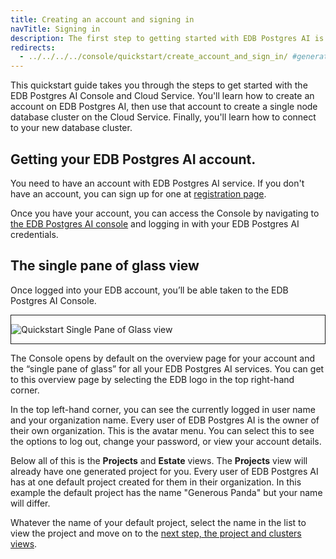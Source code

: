 ```yaml
---
title: Creating an account and signing in
navTitle: Signing in
description: The first step to getting started with EDB Postgres AI is to create an account and sign in.
redirects:
  - ../../../../console/quickstart/create_account_and_sign_in/ #generated for docs/hm/release-1.2
---
```


This quickstart guide takes you through the steps to get started with the EDB Postgres AI Console and Cloud Service. You'll learn how to create an account on EDB Postgres AI, then use that account to create a single node database cluster on the Cloud Service. Finally, you'll learn how to connect to your new database cluster. 

## Getting your EDB Postgres AI account.

You need to have an account with EDB Postgres AI service. If you don't have an account, you can sign up for one at [registration page](https://www.enterprisedb.com/accounts/register/biganimal).

Once you have your account, you can access the Console by navigating to [the EDB Postgres AI console](https://portal.biganimal.com) and logging in with your EDB Postgres AI  credentials.

## The single pane of glass view

Once logged into your EDB account, you’ll be able taken to the EDB Postgres AI Console.

<div style="border: 1px solid;margin: 1em auto 1em">

![Quickstart Single Pane of Glass view](images/qs_single_pane_of_glass.png)

</div>

The Console opens by default on the overview page for your account and the “single pane of glass” for all your EDB Postgres AI services. You can get to this overview page by selecting the EDB logo in the top right-hand corner.

In the top left-hand corner, you can see the currently logged in user name and your organization name. Every user of EDB Postgres AI is the owner of their own organization. This is the avatar menu. You can select this to see the options to log out, change your password, or view your account details.

Below all of this is the **Projects** and **Estate** views. The **Projects** view will already have one generated project for you. Every user of EDB Postgres AI has at one default project created for them in their organization. In this example the default project has the name "Generous Panda" but your name will differ. 

Whatever the name of your default project, select the name in the list to view the project and move on to the [next step, the project and clusters views](the_project_and_clusters_views.mdx).




